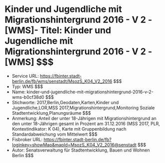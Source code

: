 # Kinder und Jugendliche mit Migrationshintergrund 2016 - V 2 - [WMS]- Titel: Kinder und Jugendliche mit Migrationshintergrund 2016 - V 2 - [WMS] $$$
- Service URL: https://fbinter.stadt-berlin.de/fb/wms/senstadt/MsozS_K04_V2_2016 $$$
- Typ: WMS $$$
- Name: kinder-und-jugendliche-mit-migrationshintergrund-2016-v-2-wms-b0cf38d0 $$$
- Stichworte: 2017,Berlin,Geodaten,Karten,Kinder und Jugendliche,LOR,MSS 2017,Migrationshintergrund,Monitoring Soziale Stadtentwicklung,Planungsräume $$$
- Anmerkung: Anteil der unter 18-Jährigen mit Migrationshintergrund an den unter 18-Jährigen gesamt in Prozent am 31.12.2016 (MSS 2017, PLR, Kontextindikator: K 04), Karte mit Gruppenbildung nach Standardabweichung vom Mittelwert $$$
- Fisbroker URL: https://fbinter.stadt-berlin.de/fb?loginkey=showMap&mapId=MsozS_K04_V2_2016@senstadt $$$
- Autor: Senatsverwaltung für Stadtentwicklung, Bauen und Wohnen Berlin $$$
